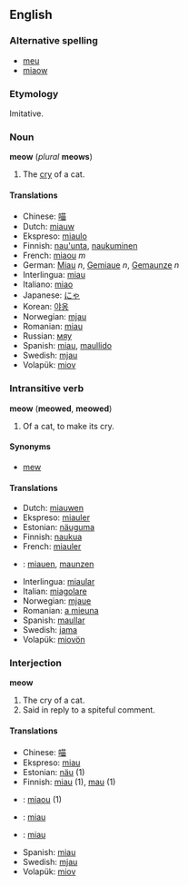 ==English==
===Alternative spelling===
*[[meu]]
*[[miaow]]

===Etymology===
Imitative.

===Noun===
'''meow''' (''plural'' '''meows''')

#The [[cry]] of a cat.

====Translations====
*Chinese: [[喵]]
*Dutch: [[miauw]]
*Ekspreso: [[miaulo]]
*Finnish: [[nau'unta]], [[naukuminen]]
*French: [[miaou#French|miaou]] ''m''
*German: [[Miau]] ''n'', [[Gemiaue]] ''n'', [[Gemaunze]] ''n''
*Interlingua: [[miau]]
*Italiano:  [[miao]]
*Japanese: [[にゃ]]
*Korean: [[야옹]]
*Norwegian: [[mjau]]
*Romanian: [[miau]]
*Russian: [[мяу]]
*Spanish: [[miau]], [[maullido]]
*Swedish: [[mjau]]
*Volapük: [[miov]]

===Intransitive verb===
'''meow''' ('''meowed''', '''meowed''')

#Of a cat, to make its cry.

====Synonyms====
*[[mew]]

====Translations====
*Dutch: [[miauwen]]
*Ekspreso: [[miauler]]
*Estonian: [[näuguma]]
*Finnish: [[naukua]]
*French: [[miauler]]
* {{de}}: [[miauen]], [[maunzen]]
*Interlingua: [[miaular]]
*Italian: [[miagolare]]
*Norwegian: [[mjaue]]
*Romanian: [[a mieuna]]
*Spanish: [[maullar]]
*Swedish: [[jama]]
*Volapük: [[miovön]]

===Interjection===
'''meow'''

#The cry of a cat.
#Said in reply to a spiteful comment.

====Translations====

*Chinese: [[喵]]
*Ekspreso: [[miau]]
*Estonian: [[näu]] (1)
*Finnish: [[miau#Finnish|miau]] (1), [[mau#Finnish|mau]] (1)
* {{fr}}: [[miaou]] (1)
* {{de}}: [[miau]]
* {{ro}}: [[miau]]
*Spanish: [[miau]]
*Swedish: [[mjau]]
*Volapük: [[miov]]